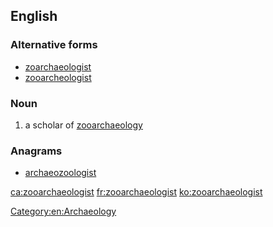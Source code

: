 ==English==

===Alternative forms===
* [[zoarchaeologist]]
* [[zooarcheologist]]

===Noun===
{{en-noun}}

# a scholar of [[zooarchaeology]]

===Anagrams===
* [[archaeozoologist#English|archaeozoologist]]

[[Category:en:Archaeology]]

[[ca:zooarchaeologist]]
[[fr:zooarchaeologist]]
[[ko:zooarchaeologist]]